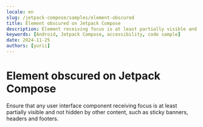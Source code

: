 ```yaml
---
locale: en
slug: /jetpack-compose/samples/element-obscured
title: Element obscured on Jetpack Compose
description: Element receiving focus is at least partially visible and not obscured by other content.
keywords: [Android, Jetpack Compose, accessibility, code sample]
date: 2024-11-25
authors: [yurii]
---
```


# Element obscured on Jetpack Compose

Ensure that any user interface component receiving focus is at least partially visible and not hidden by other content, such as sticky banners, headers and footers.

<CodeSample id="element-obscured" framework="jetpack-compose" locale="en"/>
